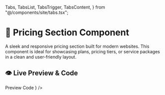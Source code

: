   Tabs,
  TabsList,
  TabsTrigger,
  TabsContent,
} from "@/components/site/tabs.tsx";

<HideTOC />

# 💸 Pricing Section Component

A sleek and responsive pricing section built for modern websites. This component is ideal for showcasing plans, pricing tiers, or service packages in a clean and user-friendly layout.


## 👁️ Live Preview & Code

<Tabs defaultValue="preview" className="mt-6">
  <TabsList>
    <TabsTrigger value="preview">Preview</TabsTrigger>
    <TabsTrigger value="code">Code</TabsTrigger>
  </TabsList>

  <TabsContent value="preview">
    <ComponentRenderer component={<PricingSection />} />
  </TabsContent>

  <TabsContent value="code">
    <CodeBlock filePath="src/app/docs/pricing/pricing.tsx" />
  </TabsContent>
</Tabs>
